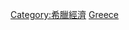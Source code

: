 {{Commons category|Infrastructure in Greece}}

[[Category:希臘經濟|Category:希臘經濟]]
[[Category:歐洲各國基礎設施|Greece]]